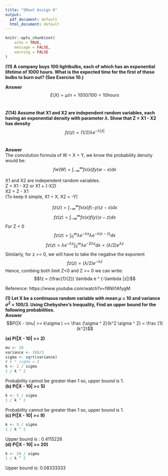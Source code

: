 ```yaml
---
title: "SRout Assign 8"
output:
  pdf_document: default
  html_document: default
---
```


```r
knitr::opts_chunk$set(
	echo = TRUE,
	message = FALSE,
	warning = FALSE
)
```

**$(11)$ A company buys 100 lightbulbs, each of which has an exponential lifetime of
1000 hours. What is the expected time for the first of these bulbs to burn
out? (See Exercise 10.)**

**Answer** <br>
$$E(X) = \mu/n = 1000/100 = 10 hours$$ <br>

**$Z(14)$ Assume that X1 and X2 are independent random variables, each having an
exponential density with parameter $\lambda$. Show that Z = X1 - X2 has density** <br>
$$fz(z) = (1/2)\lambda e ^ {-\lambda|z|}$$ <br>

**Answer** <br>
The convolution formula of W = X + Y, we know the probability density would be:
$$fw(W) = \int_{-\infty}^{\infty}fx(x)f{y}(w-x)dx$$

X1 and X2 are independent random variables.<br>
Z = X1 - X2 or X1 + (-X2) <br>
X2 = Z - X1 <br>
(To keep it simple, X1 = X, X2 = -Y) <br>

$$fz(z) = \int_{-\infty}^{\infty}fx(x)f(-y)(z - x)dx$$
$$fz(z) = \int_{-\infty}^{\infty}fx(x)f(y)(x - z)dx$$
For Z < 0
$$fz(z) = \int_{0}^{\infty}\lambda e ^ {-\lambda x} \lambda e ^ {-\lambda(x - z)}dx$$
$$fz(z) = \lambda e ^ {-\lambda z} \int_{0}^{\infty} \lambda e ^ {-2\lambda x} dx = (\lambda/2) e ^ {\lambda z}$$
Similarly, for z >= 0, we will have to take the negative the exponent
$$fz(z) = (\lambda / 2) e ^ {-\lambda z}$$
Hence, combing both limit Z<0 and Z >= 0 we can write: <br>
$$fz = (\frac{1}{2}) \lambda e ^ {-\lambda |z|}$$

Reference: https://www.youtube.com/watch?v=f8Nli1AfygM

**$(1)$ Let X be a continuous random variable with mean $\mu$ = 10 and variance
$\sigma ^ 2$ = 100/3. Using Chebyshev's Inequality, Find an upper bound for the
following probabilities.** <br>
**Answer** <br>
$$P(|X - \mu| >= k\sigma ) =< \frac {\sigma ^ 2}{k^2 \sigma ^ 2} = \frac {1}{k^2}$$

**(a) P(|X - 10| >= 2)** <br>

```r
mu <- 10
variance <- 100/3
sigma <- sqrt(variance)
# k * sigma = 2
k <- 2 / sigma
1 / k ^ 2
```
Probability cannot be greater than 1 so, upper bound is 1. <br>
**(b) P(|X - 10| >= 5)** <br>

```r
k <- 5 / sigma
1 / k ^ 2
```
Probability cannot be greater than 1 so, upper bound is 1. <br>
**(c) P(|X - 10| >= 9)** <br>

```r
k <- 9 / sigma
1 / k ^ 2
```
Upper bound is : 0.4115226 <br>
**(d) P(|X - 10| >= 20)** <br>

```r
k <- 20 / sigma
1 / k ^ 2
```
Upper bound is: 0.08333333 <br>